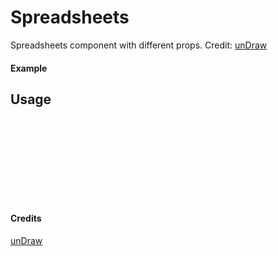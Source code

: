 
<Meta of={Spreadsheets} title="unDraw/Spreadsheets" />

# Spreadsheets

Spreadsheets component with different props.
Credit: [unDraw](https://undraw.co/illustrations)

#### Example

<Canvas of={Spreadsheets.Primary} />

## Usage

```ts
import { Spreadsheets } from "yadl-ui";

const Example = () => {
  return (
      <Spreadsheets />
  );
};

export default Example;
```

#### Credits
[unDraw](https://undraw.co/illustrations)
